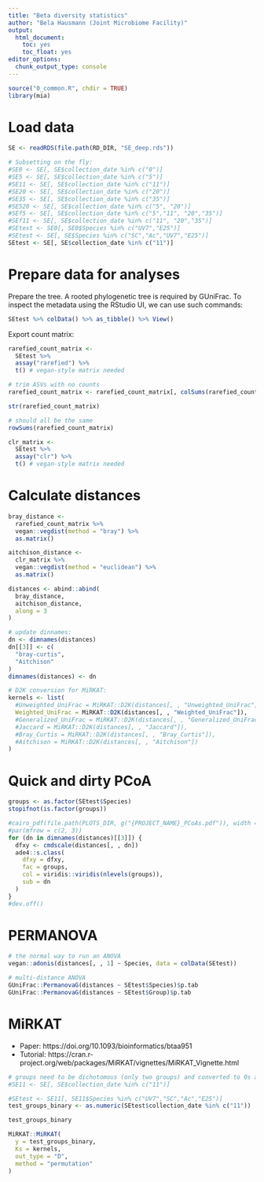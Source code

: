 ```yaml
---
title: "Beta diversity statistics"
author: "Bela Hausmann (Joint Microbiome Facility)"
output: 
  html_document:
    toc: yes
    toc_float: yes
editor_options: 
  chunk_output_type: console
---
```



```r
source("0_common.R", chdir = TRUE)
library(mia)
```


# Load data

```r
SE <- readRDS(file.path(RD_DIR, "SE_deep.rds"))

# Subsetting on the fly:
#SE0 <- SE[, SE$collection_date %in% c("0")]
#SE5 <- SE[, SE$collection_date %in% c("5")]
#SE11 <- SE[, SE$collection_date %in% c("11")]
#SE20 <- SE[, SE$collection_date %in% c("20")]
#SE35 <- SE[, SE$collection_date %in% c("35")]
#SE520 <- SE[, SE$collection_date %in% c("5", "20")]
#SEf5 <- SE[, SE$collection_date %in% c("5","11", "20","35")]
#SEf11 <- SE[, SE$collection_date %in% c("11", "20","35")]
#SEtest <- SE0[, SE0$Species %in% c("UV7","E25")]
#SEtest <- SE[, SE$Species %in% c("SC","Ac","UV7","E25")]
SEtest <- SE[, SE$collection_date %in% c("11")]


```
# Prepare data for analyses

Prepare the tree. A rooted phylogenetic tree is required by GUniFrac.
To inspect the metadata using the RStudio UI, we can use such commands:

```r
SEtest %>% colData() %>% as_tibble() %>% View()
```


Export count matrix:

```r
rarefied_count_matrix <-
  SEtest %>%
  assay("rarefied") %>%
  t() # vegan-style matrix needed

# trim ASVs with no counts
rarefied_count_matrix <- rarefied_count_matrix[, colSums(rarefied_count_matrix) != 0]

str(rarefied_count_matrix)

# should all be the same
rowSums(rarefied_count_matrix)
```

```r
clr_matrix <-
  SEtest %>%
  assay("clr") %>%
  t() # vegan-style matrix needed
```


# Calculate distances

```r
bray_distance <-
  rarefied_count_matrix %>%
  vegan::vegdist(method = "bray") %>%
  as.matrix()

aitchison_distance <-
  clr_matrix %>%
  vegan::vegdist(method = "euclidean") %>%
  as.matrix()

distances <- abind::abind(
  bray_distance,
  aitchison_distance,
  along = 3
)

# update dinnames:
dn <- dimnames(distances)
dn[[3]] <- c(
  "bray-curtis",
  "Aitchison"
)
dimnames(distances) <- dn

# D2K conversion for MiRKAT:
kernels <- list(
  #Unweighted_UniFrac = MiRKAT::D2K(distances[, , "Unweighted_UniFrac"]),
  Weighted_UniFrac = MiRKAT::D2K(distances[, , "Weighted_UniFrac"]),
  #Generalized_UniFrac = MiRKAT::D2K(distances[, , "Generalized_UniFrac"]),
  #Jaccard = MiRKAT::D2K(distances[, , "Jaccard"]),
  #Bray_Curtis = MiRKAT::D2K(distances[, , "Bray_Curtis"]),
  #Aitchison = MiRKAT::D2K(distances[, , "Aitchison"])
)
```


# Quick and dirty PCoA

```r
groups <- as.factor(SEtest$Species)
stopifnot(is.factor(groups))

#cairo_pdf(file.path(PLOTS_DIR, g("{PROJECT_NAME}_PCoAs.pdf")), width = 9, height = 6)
#par(mfrow = c(2, 3))
for (dn in dimnames(distances)[[3]]) {
  dfxy <- cmdscale(distances[, , dn])
  ade4::s.class(
    dfxy = dfxy,
    fac = groups,
    col = viridis::viridis(nlevels(groups)),
    sub = dn
  )
}
#dev.off()
```


# PERMANOVA

```r
# the normal way to run an ANOVA
vegan::adonis(distances[, , 1] ~ Species, data = colData(SEtest))

# multi-distance ANOVA
GUniFrac::PermanovaG(distances ~ SEtest$Species)$p.tab
GUniFrac::PermanovaG(distances ~ SEtest$Group)$p.tab
```


# MiRKAT

* Paper: https://doi.org/10.1093/bioinformatics/btaa951
* Tutorial: https://cran.r-project.org/web/packages/MiRKAT/vignettes/MiRKAT_Vignette.html

```r
# groups need to be dichotomous (only two groups) and converted to 0s and 1s
#SE11 <- SE[, SE$collection_date %in% c("11")]

#SEtest <- SE11[, SE11$Species %in% c("UV7","SC","Ac","E25")]
test_groups_binary <- as.numeric(SEtest$collection_date %in% c("11"))

test_groups_binary
```

```r
MiRKAT::MiRKAT(
  y = test_groups_binary,
  Ks = kernels,
  out_type = "D",
  method = "permutation"
)
```

